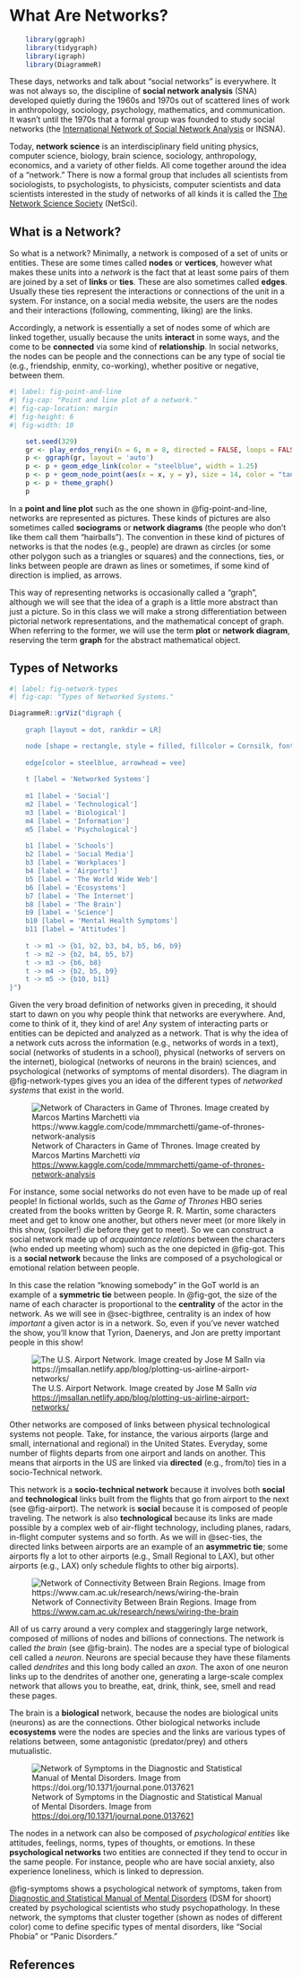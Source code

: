# What Are Networks? {#sec-networks}


```r
    library(ggraph)
    library(tidygraph)
    library(igraph)
    library(DiagrammeR)
```

These days, networks and talk about "social networks" is everywhere. It was not always so, the discipline of **social network analysis** (SNA) developed quietly during the 1960s and 1970s out of scattered lines of work in anthropology, sociology, psychology, mathematics, and communication. It wasn't until the 1970s that a formal group was founded to study social networks (the [International Network of Social Network Analysis](https://www.insna.org/) or INSNA). 

Today, **network science** is an interdisciplinary field uniting physics, computer science, biology, brain science, sociology, anthropology, economics, and a variety of other fields. All come together around the idea of a "network." There is now a formal group that includes all scientists from sociologists, to psychologists, to physicists, computer scientists and data scientists interested in the study of networks of all kinds it is called the [The Network Science Society](https://netscisociety.net/home) (NetSci).

## What is a Network?
So what is a network? Minimally, a network is composed of a set of units or entities. These are some times called **nodes** or **vertices**, however what makes these units into a *network* is the fact that at least some pairs of them are joined by a set of **links** or **ties**. These are also sometimes called **edges**. Usually these ties represent the interactions or connections of the unit in a system. For instance, on a social media website, the users are the nodes and their interactions (following, commenting, liking) are the links.

Accordingly, a network is essentially a set of nodes some of which are linked together, usually because the units **interact** in some ways, and the come to be **connected** via some kind of **relationship**. In social networks, the nodes can be people and the connections can be any type of social tie (e.g., friendship, enmity, co-working), whether positive or negative, between them. 

```r
#| label: fig-point-and-line
#| fig-cap: "Point and line plot of a network."
#| fig-cap-location: margin
#| fig-height: 6
#| fig-width: 10

    set.seed(329)
    gr <- play_erdos_renyi(n = 6, m = 8, directed = FALSE, loops = FALSE)
    p <- ggraph(gr, layout = 'auto') 
    p <- p + geom_edge_link(color = "steelblue", width = 1.25) 
    p <- p + geom_node_point(aes(x = x, y = y), size = 14, color = "tan2") 
    p <- p + theme_graph() 
    p
```

In a **point and line plot** such as the one shown in @fig-point-and-line, networks are represented as pictures. These kinds of pictures are also sometimes called **sociograms** or **network diagrams** (the people who don't like them call them "hairballs"). The convention in these kind of pictures of networks is that the nodes (e.g., people) are drawn as circles (or some other polygon such as a triangles or squares) and the connections, ties, or links between people are drawn as lines or sometimes, if some kind of direction is implied, as arrows. 

This way of representing networks is occasionally called a "graph", although we will see that the idea of a graph is a little more abstract than just a picture. So in this class we will make a strong differentiation between pictorial network representations, and the mathematical concept of graph. When referring to the former, we will use the term **plot** or **network diagram**, reserving the term **graph** for the abstract mathematical object. 

## Types of Networks

```r
#| label: fig-network-types
#| fig-cap: "Types of Networked Systems."

DiagrammeR::grViz("digraph {
                 
    graph [layout = dot, rankdir = LR]

    node [shape = rectangle, style = filled, fillcolor = Cornsilk, fontname = 'helvetica', color = white]
    
    edge[color = steelblue, arrowhead = vee]
    
    t [label = 'Networked Systems']
    
    m1 [label = 'Social']
    m2 [label = 'Technological']
    m3 [label = 'Biological']
    m4 [label = 'Information']
    m5 [label = 'Psychological']
    
    b1 [label = 'Schools']
    b2 [label = 'Social Media']
    b3 [label = 'Workplaces']
    b4 [label = 'Airports']
    b5 [label = 'The World Wide Web']
    b6 [label = 'Ecosystems']
    b7 [label = 'The Internet']
    b8 [label = 'The Brain']
    b9 [label = 'Science']
    b10 [label = 'Mental Health Symptoms']
    b11 [label = 'Attitudes']
    
    t -> m1 -> {b1, b2, b3, b4, b5, b6, b9}
    t -> m2 -> {b2, b4, b5, b7}
    t -> m3 -> {b6, b8}
    t -> m4 -> {b2, b5, b9}
    t -> m5 -> {b10, b11}
}")
```


Given the very broad definition of networks given in preceding, it should start to dawn on you why people think that networks are everywhere. And, come to think of it, they kind of are! *Any* system of interacting parts or entities can be depicted and analyzed as a network. That is why the idea of a network cuts across the information (e.g., networks of words in a text), social (networks of students in a school), physical (networks of servers on the internet), biological (networks of neurons in the brain) sciences, and psychological (networks of symptoms of mental disorders). The diagram in @fig-network-types gives you an idea of the different types of *networked systems* that exist in the world.

![Network of Characters in Game of Thrones. Image created by Marcos Martins Marchetti *via* [https://www.kaggle.com/code/mmmarchetti/game-of-thrones-network-analysis](https://www.kaggle.com/code/mmmarchetti/game-of-thrones-network-analysis)](images/got.png){#fig-got}

For instance, some social networks do not even have to be made up of real people! In fictional worlds, such as the *Game of Thrones* HBO series created from the books written by George R. R. Martin, some characters meet and get to know one another, but others never meet (or more likely in this show, (spoiler!) _die_ before they get to meet). So we can construct a social network made up of *acquaintance relations* between the characters (who ended up meeting whom) such as the one depicted in @fig-got. This is a **social network** because the links are composed of a psychological or emotional relation between people. 

In this case the relation "knowing somebody" in the GoT world is an example of a **symmetric tie** between people. In @fig-got, the size of the name of each character is proportional to the **centrality** of the actor in the network. As we will see in @sec-bigthree, centrality is an index of how *important* a given actor is in a network. So, even if you've never watched the show, you'll know that Tyrion, Daenerys, and Jon are pretty important people in this show!

![The U.S. Airport Network. Image created by Jose M Salln *via* [https://jmsallan.netlify.app/blog/plotting-us-airline-airport-networks/](https://jmsallan.netlify.app/blog/plotting-us-airline-airport-networks/)](images/usairport.png){#fig-airport}


Other networks are composed of links between physical technological systems not people. Take, for instance, the various airports (large and small, international and regional) in the United States. Everyday, some number of flights departs from one airport and lands on another. This means that airports in the US are linked via **directed** (e.g., from/to) ties in a socio-Technical network. 

This network is a **socio-technical network** because it involves both **social** and **technological** links built from the flights that go from airport to the next (see @fig-airport). The network is **social** because it is composed of people traveling. The network is also **technological** because its links are made possible by a complex web of air-flight technology, including planes, radars, in-flight computer systems and so forth. As we will in @sec-ties, the directed links between airports are an example of an **asymmetric tie**; some airports fly a lot to other airports (e.g., Small Regional to LAX), but other airports (e.g., LAX) only schedule flights to other big airports). 

![Network of Connectivity Between Brain Regions. Image from [https://www.cam.ac.uk/research/news/wiring-the-brain](https://www.cam.ac.uk/research/news/wiring-the-brain)](images/brain.jpg){#fig-brain}

All of us carry around a very complex and staggeringly large network, composed of millions of nodes and billions of connections. The network is called *the brain* (see @fig-brain). The nodes are a special type of biological cell called a *neuron*. Neurons are special because they have these filaments called *dendrites* and this long body called an *axon*. The axon of one neuron links up to the dendrites of another one, generating a large-scale complex network that allows you to breathe, eat, drink, think, see, smell and read these pages. 

The brain is a **biological** network, because the nodes are biological units (neurons) as are the connections. Other biological networks include **ecosystems** were the nodes are species and the links are various types of relations between, some antagonistic (predator/prey) and others mutualistic.

![Network of Symptoms in the Diagnostic and Statistical Manual of Mental Disorders. Image from [https://doi.org/10.1371/journal.pone.0137621](https://doi.org/10.1371/journal.pone.0137621)](images/symptoms.png){#fig-symptoms}

The nodes in a network can also be composed of *psychological entities* like attitudes, feelings, norms, types of thoughts, or emotions. In these **psychological networks** two entities are connected if they tend to occur in the same people. For instance, people who are have social anxiety, also experience loneliness, which is linked to depression. 

@fig-symptoms shows a psychological network of symptoms, taken from [Diagnostic and Statistical Manual of Mental Disorders](https://www.psychiatry.org/psychiatrists/practice/dsm) (DSM for shoort) created by psychological scientists who study psychopathology. In these network, the symptoms that cluster together (shown as nodes of different color) come to define specific types of mental disorders, like "Social Phobia" or "Panic Disorders."

## References {.unnumbered}
